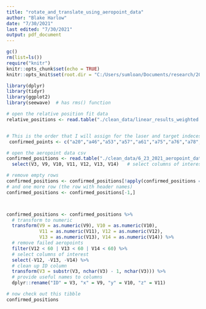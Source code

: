 ```yaml
---
title: "rotate_and_translate_using_aeropoint_data"
author: "Blake Harlow"
date: "7/30/2021"
last edited: "7/30/2021"
output: pdf_document
---
```


```r
gc()
rm(list=ls())
require("knitr")
knitr::opts_chunk$set(echo = TRUE)
knitr::opts_knit$set(root.dir = "C:/Users/sumloan/Documents/research/2021/ground_truthing/")
```

```r
library(dplyr)
library(tidyr)
library(ggplot2)
library(seewave)  # has rms() function

# open the relative position fit data
relative_positions <- read.table("./clean_data/linear_results_weighted.csv")


# This is the order that I will assign for the laser and target indeces.
 confirmed_points <- c("a20","a46","a53","a57","a61","a75","a76","a78","a87","a98")
```

```r
# open the aeropoint data csv
confirmed_positions <- read.table("./clean_data/6_23_2021_aeropoint_data.csv", sep = ",", fill = TRUE) %>%
  select(V3, V9, V10, V11, V12, V13, V14)   # select columns of interest

# remove empty rows
confirmed_positions <- confirmed_positions[!apply(confirmed_positions == "", 1, all), ]
# and one more row (the row with header names)
confirmed_positions <- confirmed_positions[-1,]



confirmed_positions <- confirmed_positions %>%
  # transform to numeric
  transform(V9 = as.numeric(V9), V10 = as.numeric(V10),
            V11 = as.numeric(V11), V12 = as.numeric(V12),
            V13 = as.numeric(V13), V14 = as.numeric(V14)) %>%
  # remove failed aeropoints
  filter(V12 < 60 | V13 < 60 | V14 < 60) %>%
  # select columns of interest
  select(-V12, -V13, -V14) %>%
  # clean up ID column
  transform(V3 = substr(V3, nchar(V3) - 1, nchar(V3))) %>%
  # provide useful names to columns
  dplyr::rename("ID" = V3, "x" = V9, "y" = V10, "z" = V11)

# now check out this tibble
confirmed_positions


```



